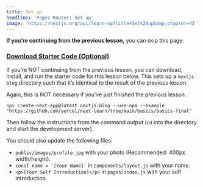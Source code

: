 ```yaml
---
title: Set up
headline: 'Pages Router: Set up'
image: 'https://nextjs.org/api/learn-og?title=Set%20up&amp;chapter=42'
---
```


**If you’re continuing from the previous lesson,** you can skip this page.

### [Download Starter Code (Optional)](#download-starter-code-optional)

If you’re NOT continuing from the previous lesson, you can download, install, and run the starter code for this lesson below. This sets up a `nextjs-blog` directory such that it’s identical to the result of the previous lesson.

Again, this is NOT necessary if you’ve just finished the previous lesson.

```
npx create-next-app@latest nextjs-blog --use-npm --example "https://github.com/vercel/next-learn/tree/main/basics/basics-final"
```

Then follow the instructions from the command output (`cd` into the directory and start the development server).

You should also update the following files:

*   `public/images/profile.jpg` with your photo (Recommended: 400px width/height).
*   `const name = '[Your Name]'` in `components/layout.js` with your name.
*   `<p>[Your Self Introduction]</p>` in `pages/index.js` with your self introduction.
